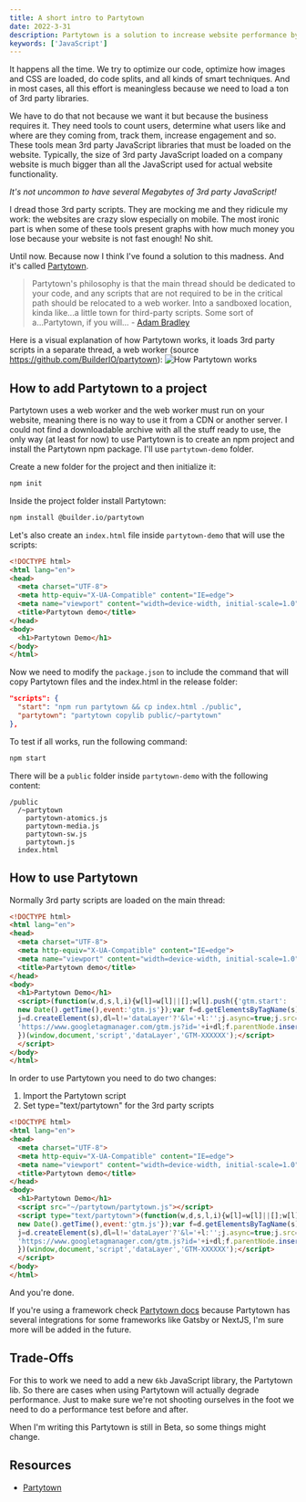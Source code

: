 ```yaml
---
title: A short intro to Partytown
date: 2022-3-31
description: Partytown is a solution to increase website performance by loading 3rd party JavaScript libraries in a web worker
keywords: ['JavaScript']
---
```


It happens all the time. We try to optimize our code, optimize how images and CSS are loaded, do code splits, and all kinds of smart techniques. And in most cases, all this effort is meaningless because we need to load a ton of 3rd party libraries.

We have to do that not because we want it but because the business requires it. They need tools to count users, determine what 
users like and where are they coming from, track them, increase engagement and so. These tools mean 3rd party JavaScript libraries that 
must be loaded on the website. Typically, the size of 3rd party JavaScript loaded on a company website is much 
bigger than all the JavaScript used for actual website functionality. 

*It's not uncommon to have several Megabytes of 3rd party JavaScript!*

I dread those 3rd party scripts. They are mocking me and they ridicule my work: the websites are crazy slow especially on mobile.
The most ironic part is when some of these tools present graphs with how much money you lose because your website is not fast enough!
No shit.

Until now. Because now I think I've found a solution to this madness. And it's called [Partytown](https://partytown.builder.io/).  

> Partytown's philosophy is that the main thread should be dedicated to your code, and any scripts that are not required to be in the critical path should 
be relocated to a web worker. Into a sandboxed location, kinda like...a little town for third-party scripts. Some sort of a...Partytown, if you will…  - [Adam Bradley](https://dev.to/adamdbradley/introducing-partytown-run-third-party-scripts-from-a-web-worker-2cnp)

Here is a visual explanation of how Partytown works, it loads 3rd party scripts in a separate thread, a web worker (source https://github.com/BuilderIO/partytown):
![How Partytown works](./how-partytown-works.png "Partytown loads 3rd party scripts in a separate thread, a web worker")

## How to add Partytown to a project
Partytown uses a web worker and the web worker must run on your website, meaning there is no way to use it from a CDN or another server. 
I could not find a downloadable archive with all the stuff ready to use, the only way (at least for now) to use Partytown is to create 
an npm project and install the Partytown npm package. I'll use `partytown-demo` folder.

Create a new folder for the project and then initialize it:
```bash
npm init
```
Inside the project folder install Partytown:
```bash
npm install @builder.io/partytown
```
Let's also create an `index.html` file inside `partytown-demo` that will use the scripts:
```html
<!DOCTYPE html>
<html lang="en">
<head>
  <meta charset="UTF-8">
  <meta http-equiv="X-UA-Compatible" content="IE=edge">
  <meta name="viewport" content="width=device-width, initial-scale=1.0">
  <title>Partytown demo</title>
</head>
<body>
  <h1>Partytown Demo</h1>
</body>
</html>
```
Now we need to modify the `package.json` to include the command that will copy Partytown files and the index.html in the release folder:
```json
"scripts": {
  "start": "npm run partytown && cp index.html ./public",
  "partytown": "partytown copylib public/~partytown"
},
```
To test if all works, run the following command:
```bash
npm start
```
There will be a `public` folder inside `partytown-demo` with the following content:
```
/public
  /~partytown
    partytown-atomics.js
    partytown-media.js
    partytown-sw.js
    partytown.js
  index.html 
```

## How to use Partytown
Normally 3rd party scripts are loaded on the main thread:
```html
<!DOCTYPE html>
<html lang="en">
<head>
  <meta charset="UTF-8">
  <meta http-equiv="X-UA-Compatible" content="IE=edge">
  <meta name="viewport" content="width=device-width, initial-scale=1.0">
  <title>Partytown demo</title>
</head>
<body>
  <h1>Partytown Demo</h1>
  <script>(function(w,d,s,l,i){w[l]=w[l]||[];w[l].push({'gtm.start':
  new Date().getTime(),event:'gtm.js'});var f=d.getElementsByTagName(s)[0],
  j=d.createElement(s),dl=l!='dataLayer'?'&l='+l:'';j.async=true;j.src=
  'https://www.googletagmanager.com/gtm.js?id='+i+dl;f.parentNode.insertBefore(j,f);
  })(window,document,'script','dataLayer','GTM-XXXXXX');</script>
  </script>
</body>
</html>
```
In order to use Partytown you need to do two changes:
1. Import the Partytown script 
2. Set type="text/partytown" for the 3rd party scripts

```html
<!DOCTYPE html>
<html lang="en">
<head>
  <meta charset="UTF-8">
  <meta http-equiv="X-UA-Compatible" content="IE=edge">
  <meta name="viewport" content="width=device-width, initial-scale=1.0">
  <title>Partytown demo</title>
</head>
<body>
  <h1>Partytown Demo</h1>
  <script src="~/partytown/partytown.js"></script>
  <script type="text/partytown">(function(w,d,s,l,i){w[l]=w[l]||[];w[l].push({'gtm.start':
  new Date().getTime(),event:'gtm.js'});var f=d.getElementsByTagName(s)[0],
  j=d.createElement(s),dl=l!='dataLayer'?'&l='+l:'';j.async=true;j.src=
  'https://www.googletagmanager.com/gtm.js?id='+i+dl;f.parentNode.insertBefore(j,f);
  })(window,document,'script','dataLayer','GTM-XXXXXX');</script>
  </script>
</body>
</html>
```
And you're done.

If you're using a framework check [Partytown docs](https://partytown.builder.io/integrations) because Partytown has several integrations for some frameworks like Gatsby or NextJS, I'm sure more will be added in the future.


## Trade-Offs
For this to work we need to add a new `6kb` JavaScript library, the Partytown lib. So there are cases when using Partytown will 
actually degrade performance. Just to make sure we're not shooting ourselves in the foot we need to do a performance test before and after.

When I'm writing this Partytown is still in Beta, so some things might change.

## Resources

* [Partytown](https://partytown.builder.io/)